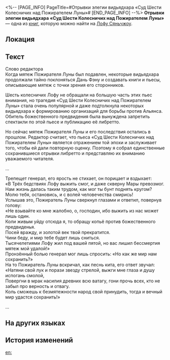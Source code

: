 <%-- [PAGE_INFO]
PageTitle=#Отрывки элегии видьядхара «Суд Шести Колесничих над Пожирателем Луны»#
[END_PAGE_INFO] --%>
{{Дополнить}}
{{Книга Инфобокс
|id           = 231
|Название     = 
|Изображение  = Рукописи Лофу Сяньчжоу 4.png
|Мир          = Лофу Сяньчжоу
|Томов        = 1
|Автор        = <!--нужно добавить-->
|Описание     = Отрывок текста давно утерянной элегии, которая долгое время была под запретом ввиду своего провокационного содержания. Сейчас же до неё нет никому дела.
|Том1         = {{tx}}
|Источник1    = {{tx|Отсутствует источник}}
|Персонажи    = 
|Фракции      = 
}}
'''Отрывки элегии видьядхара «Суд Шести Колесничих над Пожирателем Луны»''' — одна из [[Книги|книг]], которую можно найти на [[Лофу Сяньчжоу]].

==Локация==
{{Отметка карты|<!--название карты-->|<!--id отметки-->}}

==Текст==
Слово редактора<br />
Когда мятеж Пожирателя Луны был подавлен, некоторые видьядхара продолжали тайно поклоняться Дань Фэну и создавать книги и пьесы, описывающие мятеж с точки зрения его сторонников.

Шесть колесничих Лофу не обращали на большую часть этих пьес внимания, но трагедия «Суд Шести Колесничих над Пожирателем Луны» стала очень популярной и даже подтолкнула некоторых видьядхара к формированию организаций для борьбы против Альянса. Обитель божественного предвидения была вынуждена запретить спектакли по этой пьесе и публикацию её либретто.

Но сейчас мятеж Пожирателя Луны и его последствия остались в прошлом. Редактор считает, что пьеса «Суд Шести Колесничих над Пожирателем Луны» является отражением той эпохи и заслуживает того, чтобы ей дали повторную оценку. Поэтому я собрал единственные сохранившиеся отрывки либретто и представляю их вниманию уважаемого читателя.

...

Трепещет генерал, его ярость не стихает, он порицает и вздыхает:<br />
«В Трёх бедствиях Лофу выжить смог, и даже скверну Мары превозмог.<br />
Нам жизнь далась таким трудом, как мог ты бунт поднять кругом?<br />
Молю тебя, остановись, и с волей человечества смирись!<br />
Услышав это, Пожиратель Луны сверкнул глазами и ответил, повернув голову:<br />
«Не взывайте ко мне жалобно, о, господин, ибо выжить из нас может лишь один.<br />
Коли живым уйду отсюда я, то обращу копьё против божественного предвиденья.<br />
Посей вражду, и золотой век твой прекратится.<br />
Чини беду, и мир тебе будет лишь сниться.<br />
Тысячелетиями Лофу жил под вашей пятой, но вас лишил бессмертия мятеж мой удалой!»<br />
Пронзённый болью генерал мог лишь спросить: «Но как же мир нам сохранить?»<br />
На то Пожиратель Луны вскричал, как песнь кита, его ответ звучал:<br />
«Натяни свой лук и порази звезду стрелой, выжги мне глаза и душу испогань смолой,<br />
Повергни в мрак насилия древних всю ватагу, гони прочь всех, кто не забыл про верность и отвагу.<br />
Коль сможешь к безмятежности народ свой принудить, тогда и вечный мир удастся сохранить!»

...

==На других языках==
{{На других языках
|en   = Vidyadhara Elegy: Insight on "Six Charioteers Adjudicating the Imbibitor Lunae"
|zhs  = 持明时调《六御审饮月》残篇钩沉
|zht  = 持明時調《六御審飲月》殘篇鉤沉
|ja   = 持明時調『六御、飲月を審く』残編に関する探究
|ko   = 비디아다라 시조 ≪6각료의 음월 재판≫ 단편 탐구
|es   = Elegía vidyadhara: reflexiones sobre «Los Seis Aurigas juzgan a Imbibitor Lunae»
|fr   = Élégie vidyadharienne&nbsp;: «&nbsp;Les Six Auriges se prononçant sur l'Imbibitor Lunae&nbsp;»
|ru   = Отрывки элегии видьядхара «Суд Шести Колесничих над Пожирателем Луны»
|th   = ลำนำ Vidyadhara: ข้อมูลเชิงลึกเกี่ยวกับ "หกหัวเรือใหญ่ตัดสินจ้าวยลจันทรา"
|vi   = Nghiên Cứu Phân Đoạn Điệu Hát Vidyadhara "Lục Ngự Vấn Ẩm Nguyệt"
|de   = Vidyadhara-Elegie: Ein Einblick in „Sechs Wagenlenker richten über den Imbibitor Lunae“
|id   = Elegi Vidyadhara: Wawasan Tentang "Enam Nakhoda Mengadili Imbibitor Lunae"
|pt   = Elegia dos Vidyadharas: Uma Visão Sobre "Seis Cocheiros Julgando o Embebidor Lunae"
}}

==История изменений==
{{История изменений|3.5}}

[[en:]]